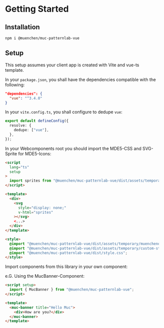 
<Meta title="Getting Started" />

# Getting Started

## Installation

```shell
npm i @muenchen/muc-patternlab-vue
```

## Setup

This setup assumes your client app is created with Vite and vue-ts template.

In your `package.json`, you shall have the dependencies compatible with the following:

```json
"dependencies": {
  "vue": "^3.4.0"
}
```

In your `vite.config.ts`, you shall configure to dedupe `vue`:

```ts
export default defineConfig({
  resolve: {
    dedupe: ["vue"],
  },
});
```

In your Webcomponents root you should import the MDE5-CSS and SVG-Sprite for MDE5-Icons:

```html
<script
  lang="ts"
  setup
>
  import sprites from "@muenchen/muc-patternlab-vue/dist/assets/temporary/muc-icons.svg?raw";
</script>

<template>
  <div>
    <svg
      style="display: none;"
      v-html="sprites"
    ></svg>
    <...>
  </div>
</template>

<style>
  @import "@muenchen/muc-patternlab-vue/dist/assets/temporary/muenchende-style.css";
  @import "@muenchen/muc-patternlab-vue/dist/assets/temporary/custom-style.css";
  @import "@muenchen/muc-patternlab-vue/dist/style.css";
</style>
```

Import components from this library in your own component:

e.G. Using the MucBanner-Component:

```html
<script setup>
  import { MucBanner } from "@muenchen/muc-patternlab-vue";
</script>

<template>
  <muc-banner title="Hello Muc">
    <div>How are you?</div>
  </muc-banner>
</template>
```
